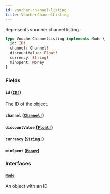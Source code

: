 ```yaml
---
id: voucher-channel-listing
title: VoucherChannelListing
---
```


Represents voucher channel listing.

```graphql
type VoucherChannelListing implements Node {
  id: ID!
  channel: Channel!
  discountValue: Float!
  currency: String!
  minSpent: Money
}
```

### Fields

#### `id` ([`ID!`](/docs/developer/api-reference/scalars/id))

The ID of the object.

#### `channel` ([`Channel!`](/docs/developer/api-reference/objects/channel))

#### `discountValue` ([`Float!`](/docs/developer/api-reference/scalars/float))

#### `currency` ([`String!`](/docs/developer/api-reference/scalars/string))

#### `minSpent` ([`Money`](/docs/developer/api-reference/objects/money))

### Interfaces

#### [`Node`](/docs/developer/api-reference/interfaces/node)

An object with an ID

